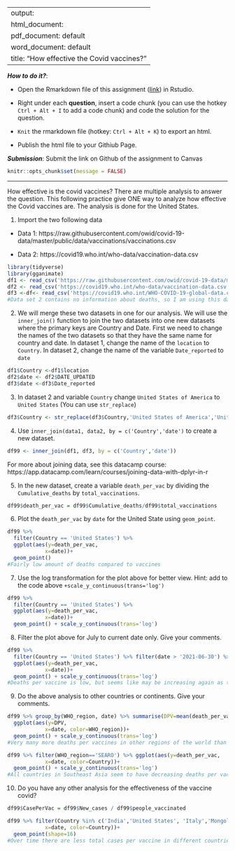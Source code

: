 
---
output: 
  html_document:
  pdf_document: default
  word_document: default
title: "How effective the Covid vaccines?"
---

***How to do it?***: 

- Open the Rmarkdown file of this assignment ([link](fa2021_assignment9_extra_credits.Rmd)) in Rstudio. 

- Right under each **question**, insert  a code chunk (you can use the hotkey `Ctrl + Alt + I` to add a code chunk) and code the solution for the question. 

- `Knit` the rmarkdown file (hotkey: `Ctrl + Alt + K`) to export an html.  

-  Publish the html file to your Githiub Page. 

***Submission***: Submit the link on Github of the assignment to Canvas

```r
knitr::opts_chunk$set(message = FALSE)
```


-------

How effective is the covid vaccines? There are multiple analysis to answer the question. This following practice give ONE way to analyze how effective the Covid vaccines are. The analysis is done for the United States. 

1. Import the two following data

  - Data 1: https://raw.githubusercontent.com/owid/covid-19-data/master/public/data/vaccinations/vaccinations.csv

  - Data 2: https://covid19.who.int/who-data/vaccination-data.csv
```r
library(tidyverse)
library(gganimate)
df1 <- read_csv('https://raw.githubusercontent.com/owid/covid-19-data/master/public/data/vaccinations/vaccinations.csv')
df2 <- read_csv('https://covid19.who.int/who-data/vaccination-data.csv')
df3 <-df<- read_csv('https://covid19.who.int/WHO-COVID-19-global-data.csv')
#Data set 2 contains no information about deaths, so I am using this dataset (3) instead.  It also includes the column 'Date_reported' used in step 2.
```


2. We will merge these two datasets in one for our analysis.  We will use the `inner_join()` function to join the two datasets into one new datasets where the primary keys are Country and Date.  First we need to change the names of the two datasets so that they have the same name for country and date.  In dataset 1, change the name of the `location` to `Country`. In dataset 2, change the name of the variable `Date_reported` to `date`
```r
df1$Country <-df1$location
df2$date <- df2$DATE_UPDATED
df3$date <-df3$Date_reported
```


3. In dataset 2 and variable `Country` change `United States of America` to `United States` (You can use `str_replace`)
```r
df3$Country <- str_replace(df3$Country,'United States of America','United States')
```


4. Use `inner_join(data1, data2, by = c('Country','date')` to create a new dataset. 
```r
df99 <- inner_join(df1, df3, by = c('Country','date'))
```


For more about joining data, see this datacamp course:  https://app.datacamp.com/learn/courses/joining-data-with-dplyr-in-r

5. In the new dataset, create a variable `death_per_vac` by dividing the `Cumulative_deaths` by `total_vaccinations`. 

```r
df99$death_per_vac = df99$Cumulative_deaths/df99$total_vaccinations
```

6. Plot the `death_per_vac` by `date` for the United State using `geom_point`. 
```r
df99 %>% 
  filter(Country == 'United States') %>% 
  ggplot(aes(y=death_per_vac,
            x=date))+ 
  geom_point()
#Fairly low amount of deaths compared to vaccines
```


7. Use the log transformation for the plot above for better view.  Hint: add to the code above `+scale_y_continuous(trans='log')`
```r
df99 %>% 
  filter(Country == 'United States') %>% 
  ggplot(aes(y=death_per_vac,
            x=date))+ 
  geom_point() + scale_y_continuous(trans='log')
```


8. Filter the plot above for July to current date only. Give your comments.

```r
df99 %>% 
  filter(Country == 'United States') %>% filter(date > '2021-06-30') %>% 
  ggplot(aes(y=death_per_vac,
            x=date))+ 
  geom_point() + scale_y_continuous(trans='log')
#Deaths per vaccine is low, but seems like may be increasing again as the weather gets colder
```

9. Do the above analysis to other countries or continents. Give your comments.
```r
df99 %>% group_by(WHO_region, date) %>% summarise(DPV=mean(death_per_vac)) %>% 
  ggplot(aes(y=DPV,
            x=date, color=WHO_region))+ 
  geom_point() + scale_y_continuous(trans='log')
#Very many more deaths per vaccines in other regions of the world than Americas at start.  All regions seem to have lower death:vaccine ratios as time progresses.
```
```r
df99 %>% filter(WHO_region=='SEARO') %>% ggplot(aes(y=death_per_vac,
            x=date, color=Country))+ 
  geom_point() + scale_y_continuous(trans='log')
#All countries in Southeast Asia seem to have decreasing deaths per vaccines overtime too
```


10. Do you have any other analysis for the effectiveness of the vaccine covid?
```r
df99$CasePerVac = df99$New_cases / df99$people_vaccinated

df99 %>% filter(Country %in% c('India','United States', 'Italy','Mongolia')) %>% filter(date>'2021-01-31') %>% ggplot(aes(y=CasePerVac,
            x=date, color=Country))+ 
  geom_point(shape=16)
#Over time there are less total cases per vaccine in different countries throughout the world.  The ratio seems to mostly stabilize over the Summer, but cases in the US may be increasing now that it is almost Winter again.
```

